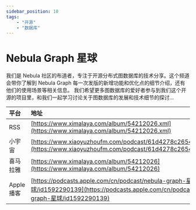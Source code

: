 ---
sidebar_position: 10
tags:
    - "开源"
    - "数据库"
---

# Nebula Graph 星球

我们是 Nebula 社区的布道者，专注于开源分布式图数据库的技术分享。这个频道会带你了解到 Nebula Graph 每一次发版的新增功能和优化点的细节介绍，还有他们的使用场景等相关信息。 我们希望更多图数据库的爱好者参与到我们这个开源的项目里，和我们一起学习讨论关于图数据库的发展和技术细节的探讨...

| 平台 | 地址 |
|:--|:----|
| RSS | [https://www.ximalaya.com/album/54212026.xml](https://www.ximalaya.com/album/54212026.xml) |
| 小宇宙 | [https://www.xiaoyuzhoufm.com/podcast/61d4278c2654166e94d07d1f](https://www.xiaoyuzhoufm.com/podcast/61d4278c2654166e94d07d1f) |
| 喜马拉雅 | [https://www.ximalaya.com/album/54212026](https://www.ximalaya.com/album/54212026) |
| Apple 播客 | [https://podcasts.apple.com/cn/podcast/nebula-graph-星球/id1592290139](https://podcasts.apple.com/cn/podcast/nebula-graph-星球/id1592290139) |
